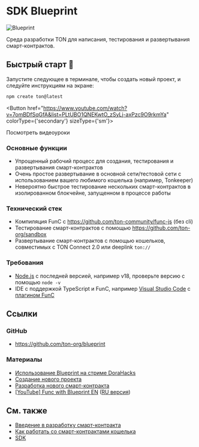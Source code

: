
# SDK Blueprint

![Blueprint](/img/blueprint/logo.svg)

Среда разработки TON для написания, тестирования и развертывания смарт-контрактов.

## Быстрый старт 🚀

Запустите следующее в терминале, чтобы создать новый проект, и следуйте инструкциям на экране:

```bash
npm create ton@latest
```

<Button href="https://www.youtube.com/watch?v=7omBDfSqGfA&list=PLtUBO1QNEKwtO_zSyLj-axPzc9O9rkmYa" colorType={'secondary'} sizeType={'sm'}>

Посмотреть видеоуроки

</Button>

### Основные функции

- Упрощенный рабочий процесс для создания, тестирования и развертывания смарт-контрактов
- Очень простое развертывание в основной сети/тестовой сети с использованием вашего любимого кошелька (например, Tonkeeper)
- Невероятно быстрое тестирование нескольких смарт-контрактов в изолированном блокчейне, запущенном в процессе работы

### Технический стек

- Компиляция FunC с https://github.com/ton-community/func-js (без cli)
- Тестирование смарт-контрактов с помощью https://github.com/ton-org/sandbox
- Развертывание смарт-контрактов с помощью кошельков, совместимых с TON Connect 2.0 или deeplink `ton://`

### Требования

- [Node.js](https://nodejs.org/) с последней версией, например v18, проверьте версию с помощью `node -v`
- IDE с поддержкой TypeScript и FunC, например [Visual Studio Code](https://code.visualstudio.com/) с [плагином FunC](https://marketplace.visualstudio.com/items?itemName=tonwhales.func-vscode)

## Ссылки

### GitHub

- https://github.com/ton-org/blueprint

### Материалы

- [Использование Blueprint на стриме DoraHacks](https://www.youtube.com/watch?v=5ROXVM-Fojo)
- [Создание нового проекта](https://github.com/ton-org/blueprint#create-a-new-project)
- [Разработка нового смарт-контракта](https://github.com/ton-org/blueprint#develop-a-new-contract)
- [[YouTube] Func with Blueprint EN](https://www.youtube.com/watch?v=7omBDfSqGfA&list=PLtUBO1QNEKwtO_zSyLj-axPzc9O9rkmYa) ([RU версия](https://youtube.com/playlist?list=PLyDBPwv9EPsA5vcUM2vzjQOomf264IdUZ))

## См. также

- [Введение в разработку смарт-контракта](/v3/documentation/smart-contracts/overview)
- [Как работать со смарт-контрактами кошелька](/v3/guidelines/smart-contracts/howto/wallet)
- [SDK](/v3/guidelines/dapps/apis-sdks/sdk)
